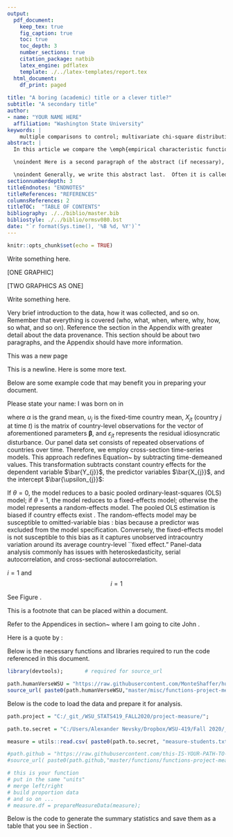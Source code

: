 ```yaml
---
output:
  pdf_document:
    keep_tex: true
    fig_caption: true
    toc: true
    toc_depth: 3 
    number_sections: true
    citation_package: natbib
    latex_engine: pdflatex
    template: ./../latex-templates/report.tex
  html_document:
    df_print: paged
    
title: "A boring (academic) title or a clever title?"
subtitle: "A secondary title"
author: 
- name: "YOUR NAME HERE"
  affiliation: "Washington State University"
keywords: |
    multiple comparisons to control; multivariate chi-square distribution; nonlinear growth curves; Richard's curve; simulated critical points
abstract: |
  In this article we compare the \emph{empirical characteristic function} \citep{Tukey:1977, Becker:1988} to a \emph{moment-generating-functional form} to compute the proportion of hypotheses $m$ that are rejected under the null hypothesis. \vspace{0.25in}

  \noindent Here is a second paragraph of the abstract (if necessary), and with the pipe notation it doesn't break. Notice it still needs to be indented. \vspace{0.25in}

  \noindent Generally, we write this abstract last.  Often it is called the executive summary. It should succinctly summarize the entire document.  You can include references such as this one to the Appendices section \ref{sec:appendix} if necessary.
sectionnumberdepth: 3
titleEndnotes: "ENDNOTES"
titleReferences: "REFERENCES"
columnsReferences: 2
titleTOC:  "TABLE OF CONTENTS"
bibliography: ./../biblio/master.bib
bibliostyle: ./../biblio/ormsv080.bst
date: "`r format(Sys.time(), '%B %d, %Y')`"
---
```


```r
knitr::opts_chunk$set(echo = TRUE)
```

\section{Introduction}
\label{sec:intro}

Write something here.

[ONE GRAPHIC]



[TWO GRAPHICS AS ONE]


Write something here.


\section{Research Question:  What is my primary question}
\label{sec:rq}


\subsection{What is my secondary question}
\label{sec:rq2}


\subsection{What is my other secondary question}
\label{sec:rq3}



\section{Data Description}
\label{sec:data}

Very brief introduction to the data, how it was collected, and so on.  Remember that everything is covered (who, what, when, where, why, how, so what, and so on).  Reference the section in the Appendix with greater detail about the data provenance.  This section should be about two paragraphs, and the Appendix should have more information.

\subsection{Summary of Sample}
\label{sec:data-sample}


\subsection{Summary Statistics of Data}
\label{sec:data-summary}


\section{Key Findings}
\label{sec:findings}


\section{Conclusion}
\label{sec:conclusion}



























\newpage
This was a new page

This is a newline. \newline  Here is some more text.



Below are some example code that may benefit you in preparing your document. \newline


\vspace{0.25in}
\noindent Please state your name: \hrulefill \newline
I was born on \hrulefill in \hrulefill
\vspace{0.25in}




\begin{equation}
\label{eq:my-model}
	Y_{jt} = \alpha + \bm{\beta}X_{jt} + \upsilon_{j}  + \varepsilon_{jt} ,
\end{equation}

\noindent where $\alpha$ is the grand mean, $\upsilon_{j}$ is the fixed-time country mean, $X_{jt}$ (country $j$ at time $t$) is the matrix of country-level observations for the vector of aforementioned parameters $\bm{\beta}$, and $\varepsilon_{jt}$ represents the residual idiosyncratic disturbance.  Our panel data set consists of repeated observations of countries over time.  Therefore, we employ cross-section time-series models.  This approach redefines Equation~\ref{eq:my-model} by subtracting time-demeaned values.  This \emph{within} transformation subtracts constant country effects for the dependent variable $\bar{Y_{j}}$, the predictor variables $\bar{X_{j}}$, and the intercept $\bar{\upsilon_{j}}$:

\begin{equation}
\label{eq:my-random}
	(Y_{jt} - \theta \bar{Y_{j}}) = (1-\theta)\alpha + \bm{\beta}(X_{jt} - \bar{X_{j}}) +  (\upsilon_{jt} - \theta \bar{\upsilon_{j}})  ,
\end{equation}

\noindent If $\theta = 0$, the model reduces to a basic pooled ordinary-least-squares (OLS) model; if $\theta = 1$, the model reduces to a fixed-effects model; otherwise the model represents a random-effects model.  The pooled OLS estimation is biased if country effects exist  \citep{Hsiao:2003}.  The random-effects model may be susceptible to omitted-variable bias \citep{Wooldridge:2006}:  bias because a predictor was excluded from the model specification.   Conversely, the fixed-effects model is not susceptible to this bias as it captures unobserved intracountry variation around its average country-level ``fixed effect."  Panel-data analysis commonly has issues with heteroskedasticity, serial autocorrelation, and cross-sectional autocorrelation.   





\vspace{0.5in}

$i=1$ and $$i = 1$$

\vspace{0.5in}




\begin{tabular}{ c c c c c}
  1 & 2 & 3 & 4 & 5 \\
  \hline
  6 & 7 & 8 & 9 & 10
\end{tabular}

\vspace{0.5in}




\begin{figure}[!ht]
%% figures have hrule, tables have hline
	\hrule
	\caption{ \textbf{Conceptual Model} }
	\begin{center}
	    \scalebox{1.00}{	\includegraphics[trim = 0 0 0 0,clip,width=\textwidth]{figures/conceptual-model-v4.pdf} }
	\end{center}
	\label{fig:conceptual-model}
	\hrule
\end{figure}


See Figure \ref{fig:conceptual-model}.

\newpage

This is a footnote\footnote{This is a footnote that can be really long.  \newline You can have multiple paragraphs in the footnote.  You can have \underline{underline} or \textbf{bold} or \emph{italics}.  You can even have a math equation inline. \newline In this section, we review the regression results to summarize our findings.  First, we examine each model for significance, and conclude the hypothesized models fit well with the data.  Second, we conclude that the fixed country effects represent consistent and unbiased parameter estimates.  Third, with the use of the \citet{Driscoll:1998} robust standard errors, we adjust any variance bias to ascertain the significance of these consistent estimates.  Therefore, we are able to make inferences about the hypotheses using our model estimates.  For ease of interpretation across these 12 models, we introduce $\betaSH{{ \ \ }M1}{Total}{1}$ as notation to refer to parameter estimate $\hat{\beta}_{1}$ (HDI) for the Total Sample and (M1) Model 1:  Main Effects.  We proceed by reporting findings for the total sample. \newline The footnotes are automatically converted to "endnotes" and will be included at the end of the document.  It will finish when you have that outer brace like this.} that can be placed within a document.

\vspace{1.5in}


Refer to the Appendices in section~\ref{sec:appendix} where I am going to cite John \citep[pp. 2-3]{Tukey:1962}. 


Here is a quote by \citet[pp. 2-3]{Tukey:1962}:

\begin{quote}
For a long time I have thought I was a statistician, interested in inferences from the particular to the general.  But as I have watched mathematical statistics evolve, I have had to cause to wonder and to doubt. [...] All in all, I have come to feel that my central interest is in \emph{data analysis}, which I take to include among other things: procedures for analyzing data, techniques for interpreting the results of such procedures, ways of planning the gathering of data to make its analysis easier, more precise or more accurate, and all the machinery and results of (mathematical) statistics which apply to analyzing the data.

Large parts of data analysis are inferential in the sample-to-population sense, but these are only parts, not the whole.  Large parts of data analysis are incisive, laying bare indications which we could not perceive by simple and direct examination of the raw data, but these too are only parts, not the whole.  Some parts of data analysis, as the term is her stretch beyond its philology, are allocation, in the sense that they guide us in the distribution of effort and other valuable considerations in observation, experimentation, or analysis.  Data analysis is a larger and more varied field than inference, or incisive procedures, or allocation.

Statistics has contributed much to data analysis.  In the future it can, and in my view should, contribute more.  For such contributions to exist, and be valuable, it is not necessary that they be direct.  They need not provide new techniques, or better tables for old techniques, in order to influence the practice of data analysis.
\end{quote}





\newpage

\input{tables/example-correlation-table} 

\newpage






























\newpage
\section{APPENDICES}
\label{sec:appendix}


\subsection{Data Provenance}
\label{sec:appendix-data-provenance}

\newpage
\subsubsection{Data Collection Handout}
\label{sec:appendix-data-handout}

\begin{figure}[!ht]
	\hrule
	\caption{ \textbf{Handout Page 1} }
	\begin{center}
	    \scalebox{1.00}{	\includegraphics[trim = 0 0 0 0,clip,width=0.85\textwidth]{pdfs/handout1.pdf} }
	\end{center}
	\label{fig:handout-1}
	\hrule
\end{figure}


\newpage

\begin{figure}[!ht]
	\hrule
	\caption{ \textbf{Handout Page 2} }
	\begin{center}
	    \scalebox{1.00}{	\includegraphics[trim = 0 0 0 0,clip,width=0.85\textwidth]{pdfs/handout2.pdf} }
	\end{center}
	\label{fig:handout-2}
	\hrule
\end{figure}

\newpage


\begin{figure}[!ht]
    \begin{subfigure}[h]{0.5\textwidth}
    \centering
    %  trim={<left> <lower> <right> <upper>}
    % https://shantoroy.com/latex/add-subfig-in-latex/
            \includegraphics[trim = 0 0 11.25cm 0,clip,scale=1]{figures/Vitruvian.pdf}
        \caption{ \citet{Thomas:2020} discuss this. }
        \label{fig:sub-first}
    \end{subfigure}
    \begin{subfigure}[h]{0.5\textwidth}
    \centering
        \includegraphics[trim = 11.25cm 0 0 0,clip,scale=1]{figures/Vitruvian.pdf}
            \caption{Schnitt realer Sensor \citep{Thomas:2020}}
        \label{fig:sub-second}
    \end{subfigure}
    \vspace{2.5mm}
    \hrule
    \vspace{2.5mm}
        \caption{\textbf{ Der Sensor in Theorie und Verwirklichung... caption at bottom instead? }  I can write a really long caption if I want. \newline This is using "crop" to include one image and trim it to appear as two.  Likely you will have two separate images if you use this option, so you would set the trim parameters all equal to 0.  \newline   This figure has subfigures which each also have a possible caption.   }
        \label{fig:combined}
    \vspace{-2.5mm}
    \hrule
\end{figure}


\newpage

\subsection{Preparing the Report Workspace as a subsection}
\label{sec:appendix-setup}

\subsubsection{Preparing the Report Workspace as a subsubsection}
\label{sec:appendix-setup2}

\paragraph{Preparing the Report Workspace as a paragraph}
\label{sec:appendix-setup3}

\subparagraph{Preparing the Report Workspace as a subparagrah}
\label{sec:appendix-setup4}

Below is the necessary functions and libraries required to run the code referenced in this document.

```r
library(devtools);       # required for source_url

path.humanVerseWSU = "https://raw.githubusercontent.com/MonteShaffer/humanVerseWSU/"
source_url( paste0(path.humanVerseWSU,"master/misc/functions-project-measure.R") );

```

Below is the code to load the data and prepare it for analysis.

```r

path.project = "C:/_git_/WSU_STATS419_FALL2020/project-measure/";

path.to.secret = "C:/Users/Alexander Nevsky/Dropbox/WSU-419/Fall 2020/__student_access__/_SECRET_/";

measure = utils::read.csv( paste0(path.to.secret, "measure-students.txt"), header=TRUE, quote="", sep="|");

#path.github = "https://raw.githubusercontent.com/this-IS-YOUR-PATH-TO-GITHUB/";
#source_url( paste0(path.github,"master/functions/functions-project-measure.R") );

# this is your function
# put in the same "units"
# merge left/right
# build proportion data
# and so on ... 
# measure.df = prepareMeasureData(measure);

```


Below is the code to generate the summary statistics and save them as a table that you see in Section \ref{}.

```r


```






